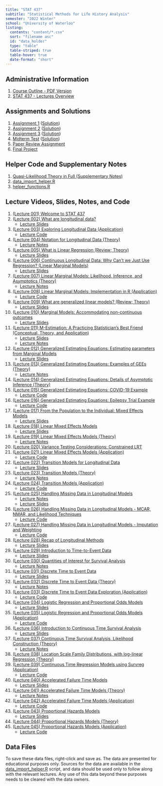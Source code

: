 ```yaml
---
title: "STAT 437"
subtitle: "Statistical Methods for Life History Analysis"
semester: "2022 Winter"
school: "University of Waterloo"
listing:
  contents: "content/*.csv"
  sort: "filename asc"
  id: "data_holder"
  type: "table"
  table-striped: true
  table-hover: true
  date-format: "short"
---
```


## Administrative Information
1. [Course Outline - PDF Version](content/W2022__STAT_437___Syllabus.pdf){target="_BLANK"}
1. [STAT 437 - Lectures Overview](content/STAT 437 - Lectures Overview.html){target="_BLANK"}

## Assignments and Solutions
1. [Assignment 1](content/STAT437 - Assignment 1.pdf){target="_BLANK"} ([Solution](content/STAT 437 - Assignment 1 - Solution.pdf){target="_BLANK"})
1. [Assignment 2](content/STAT437 - Assignment 2.pdf){target="_BLANK"} ([Solution](content/STAT437 - Assignment 2 - Solutions.pdf){target="_BLANK"})
1. [Assignment 3](content/STAT437 - Assignment 3.pdf){target="_BLANK"} ([Solution](content/STAT437 - Assignment 3 - Solution.pdf){target="_BLANK"})
1. [Midterm Test](content/STAT437 - Midterm Test - Updated.pdf){target="_BLANK"} ([Solution](content/STAT437 - Midterm Test - Solutions.pdf){target="_BLANK"})
1. [Paper Review Assignment](content/STAT437 - Paper Review Assignment.pdf){target="_BLANK"}
1. [Final Project](content/STAT437 - Final Project.pdf){target="_BLANK"}

## Helper Code and Supplementary Notes
1. [Quasi-Likelihood Theory in Full (Supplementary Notes)](content/001. Supplementary Notes.pdf){target="_BLANK"}
1. [data_import_helper.R](content/data_import_helper.R){target="_BLANK"}
1. [helper_functions.R](content/helper_functions.R){target="_BLANK"}

## Lecture Videos, Slides, Notes, and Code
1. [(Lecture 001) Welcome to STAT 437](https://www.youtube.com/watch?v=WU4m1JL6L74&list=PL0Y1Z_F8RtX7jIbexsd3lizDXMET_WGX0&index=1){target="_BLANK"}
1. [(Lecture 002) What are longitudinal data?](https://www.youtube.com/watch?v=J1mq2phSdmY&list=PL0Y1Z_F8RtX7jIbexsd3lizDXMET_WGX0&index=2){target="_BLANK"}
    * [Lecture Slides](content/002. Lecture Slides.pdf){target="_BLANK"}
1. [(Lecture 003) Exploring Longitudinal Data (Application)](https://www.youtube.com/watch?v=SQt2BkXJA_k&list=PL0Y1Z_F8RtX7jIbexsd3lizDXMET_WGX0&index=3){target="_BLANK"}
    * [Lecture Code](content/003. Lecture Code.R){target="_BLANK"}
1. [(Lecture 004) Notation for Longitudinal Data (Theory)](https://www.youtube.com/watch?v=ocdSWSIPIyU&list=PL0Y1Z_F8RtX7jIbexsd3lizDXMET_WGX0&index=4){target="_BLANK"}
    * [Lecture Notes](content/004. Lecture Notes.pdf){target="_BLANK"}
1. [(Lecture 005) What is Linear Regression (Review; Theory)](https://www.youtube.com/watch?v=67MyUonSmY8&list=PL0Y1Z_F8RtX7jIbexsd3lizDXMET_WGX0&index=5){target="_BLANK"}
    * [Lecture Slides](content/005. Lecture Slides.pdf){target="_BLANK"}
1. [(Lecture 006) Continuous Longitudinal Data: Why Can't we Just Use Regression? (Linear Marginal Models)](https://www.youtube.com/watch?v=wxQt_AkeX50&list=PL0Y1Z_F8RtX7jIbexsd3lizDXMET_WGX0&index=6){target="_BLANK"}
    * [Lecture Slides](content/006. Lecture Slides.pdf){target="_BLANK"}
1. [(Lecture 007) Linear Marginal Models: Likelihood, Inference, and Asymptotics (Theory)](https://www.youtube.com/watch?v=ZjQo0H_FFwI&list=PL0Y1Z_F8RtX7jIbexsd3lizDXMET_WGX0&index=7){target="_BLANK"}
    * [Lecture Notes](content/007. Lecture Notes.pdf){target="_BLANK"}
1. [(Lecture 008) Linear Marginal Models: Implementation in R (Application)](https://www.youtube.com/watch?v=gANraeSeuLo&list=PL0Y1Z_F8RtX7jIbexsd3lizDXMET_WGX0&index=8){target="_BLANK"}
    * [Lecture Code](content/008. Lecture Code.R){target="_BLANK"}
1. [(Lecture 009) What are generalized linear models? (Review; Theory)](https://www.youtube.com/watch?v=ikk04p1sVMU&list=PL0Y1Z_F8RtX7jIbexsd3lizDXMET_WGX0&index=9){target="_BLANK"}
    * [Lecture Slides](content/009. Lecture Slides.pdf){target="_BLANK"}
1. [(Lecture 010) Marginal Models: Accommodating non-continuous outcomes](https://www.youtube.com/watch?v=5NUU5lzWEdc&list=PL0Y1Z_F8RtX7jIbexsd3lizDXMET_WGX0&index=10){target="_BLANK"}
    * [Lecture Slides](content/010. Lecture Slides.pdf){target="_BLANK"}
1. [(Lecture 011) M-Estimation: A Practicing Statistician's Best Friend (Conceptual, Theory, and Application)](https://www.youtube.com/watch?v=DCfsG9XRT2E&list=PL0Y1Z_F8RtX7jIbexsd3lizDXMET_WGX0&index=11){target="_BLANK"}
    * [Lecture Slides](content/011. Lecture Slides.pdf){target="_BLANK"}
    * [Lecture Notes](content/011. Lecture Notes.pdf){target="_BLANK"}
1. [(Lecture 012) Generalized Estimating Equations: Estimating parameters from Marginal Models](https://www.youtube.com/watch?v=OCsumWQBOX0&list=PL0Y1Z_F8RtX7jIbexsd3lizDXMET_WGX0&index=12){target="_BLANK"}
    * [Lecture Slides](content/012. Lecture Slides.pdf){target="_BLANK"}
1. [(Lecture 013) Generalized Estimating Equations: Examples of GEEs (Theory)](https://www.youtube.com/watch?v=pFKH6sEJ3zk&list=PL0Y1Z_F8RtX7jIbexsd3lizDXMET_WGX0&index=13){target="_BLANK"}
    * [Lecture Notes](content/013 - 014. Lecture Notes.pdf){target="_BLANK"}
1. [(Lecture 014) Generalized Estimating Equations: Details of Asymptotic Inference (Theory)](https://www.youtube.com/watch?v=bw5RoqWGKRk&list=PL0Y1Z_F8RtX7jIbexsd3lizDXMET_WGX0&index=14){target="_BLANK"}
1. [(Lecture 015) Generalized Estimating Equations: COVID-19 Example](https://www.youtube.com/watch?v=Bq199xaV9AQ&list=PL0Y1Z_F8RtX7jIbexsd3lizDXMET_WGX0&index=15){target="_BLANK"}
    * [Lecture Code](content/015. Lecture Code.R){target="_BLANK"}
1. [(Lecture 016) Generalized Estimating Equations: Epilepsy Trial Example](https://www.youtube.com/watch?v=Sr2U9krMI2A&list=PL0Y1Z_F8RtX7jIbexsd3lizDXMET_WGX0&index=16){target="_BLANK"}
    * [Lecture Code](content/016. Lecture Code.R){target="_BLANK"}
1. [(Lecture 017) From the Population to the Individual: Mixed Effects Models](https://www.youtube.com/watch?v=egZpmQwzAEk&list=PL0Y1Z_F8RtX7jIbexsd3lizDXMET_WGX0&index=17){target="_BLANK"}
    * [Lecture Slides](content/017. Lecture Slides.pdf){target="_BLANK"}
1. [(Lecture 018) Linear Mixed Effects Models](https://www.youtube.com/watch?v=8EMgpmcM2Aw&list=PL0Y1Z_F8RtX7jIbexsd3lizDXMET_WGX0&index=18){target="_BLANK"}
    * [Lecture Slides](content/018. Lecture Slides.pdf){target="_BLANK"}
1. [(Lecture 019) Linear Mixed Effects Models (Theory)](https://www.youtube.com/watch?v=poox3TxUKiY&list=PL0Y1Z_F8RtX7jIbexsd3lizDXMET_WGX0&index=19){target="_BLANK"}
    * [Lecture Notes](content/019 - 020. Lecture Notes.pdf){target="_BLANK"}
1. [(Lecture 020) Variance Testing Considerations: Constrained LRT](https://www.youtube.com/watch?v=bQCUAup6l_I&list=PL0Y1Z_F8RtX7jIbexsd3lizDXMET_WGX0&index=20){target="_BLANK"}
1. [(Lecture 021) Linear Mixed Effects Models (Application)](https://www.youtube.com/watch?v=XAncv0fdI_s&list=PL0Y1Z_F8RtX7jIbexsd3lizDXMET_WGX0&index=21){target="_BLANK"}
    * [Lecture Code](content/021. Lecture Code.R){target="_BLANK"}
1. [(Lecture 022) Transition Models for Longitudinal Data](https://www.youtube.com/watch?v=bG3aKA6nEBw&list=PL0Y1Z_F8RtX7jIbexsd3lizDXMET_WGX0&index=22){target="_BLANK"}
    * [Lecture Slides](content/022. Lecture Slides.pdf){target="_BLANK"}
1. [(Lecture 023) Transition Models (Theory)](https://www.youtube.com/watch?v=4LPwPJJ7Wuo&list=PL0Y1Z_F8RtX7jIbexsd3lizDXMET_WGX0&index=23){target="_BLANK"}
    * [Lecture Notes](content/023. Lecture Notes.pdf){target="_BLANK"}
1. [(Lecture 024) Transition Models (Application)](https://www.youtube.com/watch?v=h7JEjptFXO8&list=PL0Y1Z_F8RtX7jIbexsd3lizDXMET_WGX0&index=24){target="_BLANK"}
    * [Lecture Code](content/024. Lecture Code.R){target="_BLANK"}
1. [(Lecture 025) Handling Missing Data in Longitudinal Models](https://www.youtube.com/watch?v=ObN-uZLtYSA&list=PL0Y1Z_F8RtX7jIbexsd3lizDXMET_WGX0&index=25){target="_BLANK"}
    * [Lecture Notes](content/025. Lecture Notes.pdf){target="_BLANK"}
    * [Lecture Slides](content/025. Lecture Slides.pdf){target="_BLANK"}
1. [(Lecture 026) Handling Missing Data in Longitudinal Models - MCAR, NMAR, and Likelihood Techniques](https://www.youtube.com/watch?v=PhN-EYyrG2I&list=PL0Y1Z_F8RtX7jIbexsd3lizDXMET_WGX0&index=26){target="_BLANK"}
    * [Lecture Code](content/026. Lecture Code.R){target="_BLANK"}
1. [(Lecture 027) Handling Missing Data in Longitudinal Models - Imputation and Weighting](https://www.youtube.com/watch?v=1qyBeNjozdo&list=PL0Y1Z_F8RtX7jIbexsd3lizDXMET_WGX0&index=27){target="_BLANK"}
    * [Lecture Code](content/027. Lecture Code.R){target="_BLANK"}
1. [(Lecture 028) Recap of Longitudinal Methods](https://www.youtube.com/watch?v=BIKy-KXDoDk&list=PL0Y1Z_F8RtX7jIbexsd3lizDXMET_WGX0&index=28){target="_BLANK"}
    * [Lecture Slides](content/028. Lecture Slides.pdf){target="_BLANK"}
1. [(Lecture 029) Introduction to Time-to-Event Data](https://www.youtube.com/watch?v=bJ7__EbCB18&list=PL0Y1Z_F8RtX7jIbexsd3lizDXMET_WGX0&index=29){target="_BLANK"}
    * [Lecture Slides](content/029. Lecture Slides.pdf){target="_BLANK"}
1. [(Lecture 030) Quantities of Interest for Survival Analysis](https://www.youtube.com/watch?v=bMh9O9psSCY&list=PL0Y1Z_F8RtX7jIbexsd3lizDXMET_WGX0&index=30){target="_BLANK"}
    * [Lecture Notes](content/030. Lecture Notes.pdf){target="_BLANK"}
1. [(Lecture 031) Discrete Time to Event Data](https://www.youtube.com/watch?v=7gmCHPAluqE&list=PL0Y1Z_F8RtX7jIbexsd3lizDXMET_WGX0&index=31){target="_BLANK"}
    * [Lecture Slides](content/031. Lecture Slides.pdf){target="_BLANK"}
1. [(Lecture 032) Discrete Time to Event Data (Theory)](https://www.youtube.com/watch?v=lX8vYgtqBao&list=PL0Y1Z_F8RtX7jIbexsd3lizDXMET_WGX0&index=32){target="_BLANK"}
    * [Lecture Notes](content/032. Lecture Notes.pdf){target="_BLANK"}
1. [(Lecture 033) Discrete Time to Event Data Exploration (Application)](https://www.youtube.com/watch?v=4pMzuiSKfqI&list=PL0Y1Z_F8RtX7jIbexsd3lizDXMET_WGX0&index=33){target="_BLANK"}
    * [Lecture Code](content/033. Lecture Code.R){target="_BLANK"}
1. [(Lecture 034) Logistic Regression and Proportional Odds Models](https://www.youtube.com/watch?v=6ObiDX8ZWiY&list=PL0Y1Z_F8RtX7jIbexsd3lizDXMET_WGX0&index=34){target="_BLANK"}
    * [Lecture Slides](content/034. Lecture Slides.pdf){target="_BLANK"}
1. [(Lecture 035) Logistic Regression and Proportional Odds Models (Application)](https://www.youtube.com/watch?v=wH-8tIDdz0U&list=PL0Y1Z_F8RtX7jIbexsd3lizDXMET_WGX0&index=35){target="_BLANK"}
    * [Lecture Code](content/035. Lecture Code.R){target="_BLANK"}
1. [(Lecture 036) Introduction to Continuous Time Survival Analysis](https://www.youtube.com/watch?v=Mst4kR1pZJg&list=PL0Y1Z_F8RtX7jIbexsd3lizDXMET_WGX0&index=36){target="_BLANK"}
    * [Lecture Slides](content/036. Lecture Slides.pdf){target="_BLANK"}
1. [(Lecture 037) Continuous Time Survival Analysis, Likelihood Construction (Theory)](https://www.youtube.com/watch?v=EVqxfW_I5X0&list=PL0Y1Z_F8RtX7jIbexsd3lizDXMET_WGX0&index=37){target="_BLANK"}
    * [Lecture Notes](content/037 - 038. Lecture Notes.pdf){target="_BLANK"}
1. [(Lecture 038) Location Scale Family Distributions, with log-linear Regression (Theory)](https://www.youtube.com/watch?v=-CGigAhM4zo&list=PL0Y1Z_F8RtX7jIbexsd3lizDXMET_WGX0&index=38){target="_BLANK"}
1. [(Lecture 039) Continuous Time Regression Models using Survreg (Application)](https://www.youtube.com/watch?v=KU14FSsABmo&list=PL0Y1Z_F8RtX7jIbexsd3lizDXMET_WGX0&index=39){target="_BLANK"}
    * [Lecture Code](content/039. Lecture Code.R){target="_BLANK"}
1. [(Lecture 040) Accelerated Failure Time Models](https://www.youtube.com/watch?v=eCYHvWvNqTc&list=PL0Y1Z_F8RtX7jIbexsd3lizDXMET_WGX0&index=40){target="_BLANK"}
    * [Lecture Slides](content/040. Lecture Slides.pdf){target="_BLANK"}
1. [(Lecture 041) Accelerated Failure Time Models (Theory)](https://www.youtube.com/watch?v=KlMM2KPIIlI&list=PL0Y1Z_F8RtX7jIbexsd3lizDXMET_WGX0&index=41){target="_BLANK"}
    * [Lecture Notes](content/041 + 044. Lecture Notes.pdf){target="_BLANK"}
1. [(Lecture 042) Accelerated Failure Time Models (Application)](https://www.youtube.com/watch?v=zFn2-gphU88&list=PL0Y1Z_F8RtX7jIbexsd3lizDXMET_WGX0&index=42){target="_BLANK"}
    * [Lecture Code](content/042. Lecture Code.R){target="_BLANK"}
1. [(Lecture 043) Proportional Hazards Models](https://www.youtube.com/watch?v=oCOopSk3fcA&list=PL0Y1Z_F8RtX7jIbexsd3lizDXMET_WGX0&index=43){target="_BLANK"}
    * [Lecture Slides](content/043. Lecture Slides.pdf){target="_BLANK"}
1. [(Lecture 044) Proportional Hazards Models (Theory)](https://www.youtube.com/watch?v=wKDDDVDgfsY&list=PL0Y1Z_F8RtX7jIbexsd3lizDXMET_WGX0&index=44){target="_BLANK"}
1. [(Lecture 045) Proportional Hazards Models (Application)](https://www.youtube.com/watch?v=rQjm9CXLs_I&list=PL0Y1Z_F8RtX7jIbexsd3lizDXMET_WGX0&index=45){target="_BLANK"}
    * [Lecture Code](content/045. Lecture Code.R){target="_BLANK"}

## Data Files
To save these data files, right-click and save as. The data are presented for educational purposes only. Sources for the data are available in the [data_import_helper.R](content/data_import_helper.R) script, and data should be used only to follow along with the relevant lectures. Any use of this data beyond these purposes needs to be cleared with the data owners.

:::{#data-holder}
:::